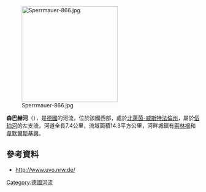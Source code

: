 {{Multiple issues|
{{Expand language|1=de|time=2020-08-12T14:20:56+00:00}}
{{Onesource|time=2020-08-12T14:20:56+00:00}}
}}
{{Coord|51|8|0|N|7|7|11|E|display=title}}

[[Image:Sperrmauer-866.jpg|250px]]

'''森巴赫河'''（{{lang-de|Sengbach}}），是[[德國|德國]]的河流，位於該國西部，處於[[北萊茵-威斯特法倫州|北萊茵-威斯特法倫州]]，屬於[[伍珀河|伍珀河]]的左支流，河道全長7.4公里，流域面積14.3平方公里，河畔城鎮有[[索林根|索林根]]和[[韋默爾斯基興|韋默爾斯基興]]。

==參考資料==
* http://www.uvo.nrw.de/ {{Wayback|url=http://www.uvo.nrw.de/ |date=20200808073120 }}

{{Germany-geo-stub}}
[[Category:德國河流|Category:德國河流]]